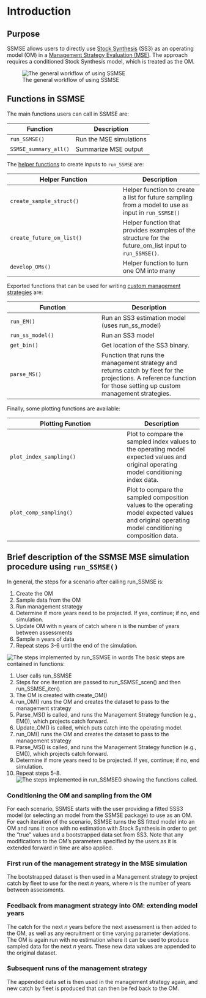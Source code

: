 # Introduction {#intro}

## Purpose

SSMSE allows users to directly use [Stock Synthesis](https://vlab.noaa.gov/web/stock-synthesis) (SS3) as an operating model (OM) in a [Management Strategy Evaluation (MSE)](https://doi.org/10.1139/cjfas-2019-0084). The approach requires a conditioned Stock Synthesis model, which is treated as the OM.

![The general workflow of using SSMSE](images/workflow_ssmse_noaa_branding.png)

## Functions in SSMSE {#funs}

The main functions users can call in SSMSE are:

Function               | Description
---------------------- | ------------------
`run_SSMSE()`            | Run the MSE simulations
`SSMSE_summary_all()`    | Summarize MSE output

The [helper functions](#helper) to create inputs to `run_SSMSE` are:

Helper Function           | Description
------------------------- | ------------------
`create_sample_struct()`  | Helper function to create a list for future sampling from a model to use as input in `run_SSMSE()`
`create_future_om_list()` | Helper function that provides examples of the structure for the future_om_list input to `run_SSMSE()`.
`develop_OMs()`           | Helper function to turn one OM into many

Exported functions that can be used for writing [custom management strategies](#custom-MS) are:

Function    | Description
-----------  | ------------
`run_EM()`       |  Run an SS3 estimation model (uses run_ss_model)
`run_ss_model()` | Run an SS3 model
`get_bin()`      | Get location of the SS3 binary.
`parse_MS()`     | Function that runs the management strategy and returns catch by fleet for the projections. A reference function for those setting up custom management strategies. 

Finally, some plotting functions are available:

Plotting Function | Description
----------------- | -----------
`plot_index_sampling()` | Plot to compare the sampled index values to the operating model expected values and original operating model conditioning index data.
`plot_comp_sampling()`  | Plot to compare the sampled composition values to the operating model expected values and original operating model conditioning composition data.

## Brief description of the SSMSE MSE simulation procedure using `run_SSMSE()`

In general, the steps for a scenario after calling run_SSMSE is:

1. Create the OM
2. Sample data from the OM
3. Run management strategy
4. Determine if more years need to be projected. If yes, continue; if no, end simulation.
5. Update OM with n years of catch where n is the number of years between assessments
6. Sample n years of data
7. Repeat steps 3-6 until the end of the simulation.

![The steps implemented by run_SSMSE in words](images/ssmse_1_iter.png)
The basic steps are contained in functions:

1. User calls run_SSMSE
2. Steps for one iteration are passed to run_SSMSE_scen() and then run_SSMSE_iter().
3. The OM is created with create_OM()
4. run_OM() runs the OM and creates the dataset to pass to the management strategy
5. Parse_MS() is called, and runs the Management Strategy function (e.g., EM()), which projects catch forward.
6. Update_OM() is called, which puts catch into the operating model.
7. run_OM() runs the OM and creates the dataset to pass to the management strategy
8. Parse_MS() is called, and runs the Management Strategy function (e.g., EM()), which projects catch forward.
9. Determine if more years need to be projected. If yes, continue; if no, end simulation.
10. Repeat steps 5-8.
![The steps implemented in run_SSMSE() showing the functions called.](images/ssmse_fxn_map.png)

### Conditioning the OM and sampling from the OM

For each scenario, SSMSE starts with the user providing a fitted SSS3 model (or selecting an model from the SSMSE package) to use as an OM. For each iteration of the scenario, SSMSE turns the SS fitted model into an OM and runs it once with no estimation with Stock Synthesis in order to get the "true" values and a bootstrapped data set from SS3. Note that any modifications to the OM's parameters specified by the users as it is extended forward in time are also applied.

### First run of the management strategy in the MSE simulation

The bootstrapped dataset is then used in a Management strategy to project catch by fleet to use for the next $n$ years, where $n$ is the number of years between assessments.

### Feedback from managment strategy into OM: extending model years

The catch for the next $n$ years before the next assessment is then added to the OM, as well as any recruitment or time varying parameter deviations. The OM is again run with no estimation where it can be used to produce sampled data for the next $n$ years. These new data values are appended to the original dataset.

### Subsequent runs of the management strategy

The appended data set is then used in the management strategy again, and new catch by fleet is produced that can then be fed back to the OM.
